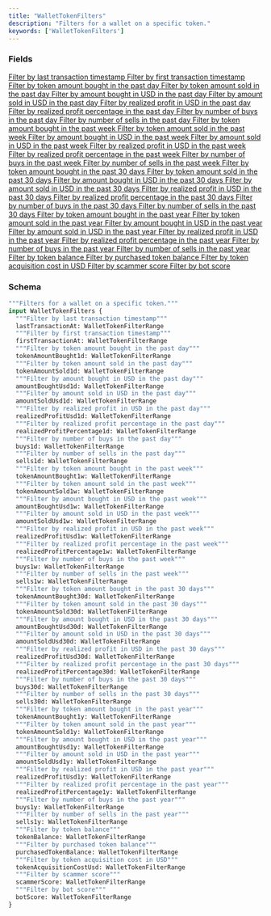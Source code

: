 ```yaml
---
title: "WalletTokenFilters"
description: "Filters for a wallet on a specific token."
keywords: ['WalletTokenFilters']
---
```


### Fields

<a href="/api-reference/types/wallettokenfilterrange">
  <ResponseField name="lastTransactionAt" type="WalletTokenFilterRange">
    Filter by last transaction timestamp
  </ResponseField>
</a>

<a href="/api-reference/types/wallettokenfilterrange">
  <ResponseField name="firstTransactionAt" type="WalletTokenFilterRange">
    Filter by first transaction timestamp
  </ResponseField>
</a>

<a href="/api-reference/types/wallettokenfilterrange">
  <ResponseField name="tokenAmountBought1d" type="WalletTokenFilterRange">
    Filter by token amount bought in the past day
  </ResponseField>
</a>

<a href="/api-reference/types/wallettokenfilterrange">
  <ResponseField name="tokenAmountSold1d" type="WalletTokenFilterRange">
    Filter by token amount sold in the past day
  </ResponseField>
</a>

<a href="/api-reference/types/wallettokenfilterrange">
  <ResponseField name="amountBoughtUsd1d" type="WalletTokenFilterRange">
    Filter by amount bought in USD in the past day
  </ResponseField>
</a>

<a href="/api-reference/types/wallettokenfilterrange">
  <ResponseField name="amountSoldUsd1d" type="WalletTokenFilterRange">
    Filter by amount sold in USD in the past day
  </ResponseField>
</a>

<a href="/api-reference/types/wallettokenfilterrange">
  <ResponseField name="realizedProfitUsd1d" type="WalletTokenFilterRange">
    Filter by realized profit in USD in the past day
  </ResponseField>
</a>

<a href="/api-reference/types/wallettokenfilterrange">
  <ResponseField name="realizedProfitPercentage1d" type="WalletTokenFilterRange">
    Filter by realized profit percentage in the past day
  </ResponseField>
</a>

<a href="/api-reference/types/wallettokenfilterrange">
  <ResponseField name="buys1d" type="WalletTokenFilterRange">
    Filter by number of buys in the past day
  </ResponseField>
</a>

<a href="/api-reference/types/wallettokenfilterrange">
  <ResponseField name="sells1d" type="WalletTokenFilterRange">
    Filter by number of sells in the past day
  </ResponseField>
</a>

<a href="/api-reference/types/wallettokenfilterrange">
  <ResponseField name="tokenAmountBought1w" type="WalletTokenFilterRange">
    Filter by token amount bought in the past week
  </ResponseField>
</a>

<a href="/api-reference/types/wallettokenfilterrange">
  <ResponseField name="tokenAmountSold1w" type="WalletTokenFilterRange">
    Filter by token amount sold in the past week
  </ResponseField>
</a>

<a href="/api-reference/types/wallettokenfilterrange">
  <ResponseField name="amountBoughtUsd1w" type="WalletTokenFilterRange">
    Filter by amount bought in USD in the past week
  </ResponseField>
</a>

<a href="/api-reference/types/wallettokenfilterrange">
  <ResponseField name="amountSoldUsd1w" type="WalletTokenFilterRange">
    Filter by amount sold in USD in the past week
  </ResponseField>
</a>

<a href="/api-reference/types/wallettokenfilterrange">
  <ResponseField name="realizedProfitUsd1w" type="WalletTokenFilterRange">
    Filter by realized profit in USD in the past week
  </ResponseField>
</a>

<a href="/api-reference/types/wallettokenfilterrange">
  <ResponseField name="realizedProfitPercentage1w" type="WalletTokenFilterRange">
    Filter by realized profit percentage in the past week
  </ResponseField>
</a>

<a href="/api-reference/types/wallettokenfilterrange">
  <ResponseField name="buys1w" type="WalletTokenFilterRange">
    Filter by number of buys in the past week
  </ResponseField>
</a>

<a href="/api-reference/types/wallettokenfilterrange">
  <ResponseField name="sells1w" type="WalletTokenFilterRange">
    Filter by number of sells in the past week
  </ResponseField>
</a>

<a href="/api-reference/types/wallettokenfilterrange">
  <ResponseField name="tokenAmountBought30d" type="WalletTokenFilterRange">
    Filter by token amount bought in the past 30 days
  </ResponseField>
</a>

<a href="/api-reference/types/wallettokenfilterrange">
  <ResponseField name="tokenAmountSold30d" type="WalletTokenFilterRange">
    Filter by token amount sold in the past 30 days
  </ResponseField>
</a>

<a href="/api-reference/types/wallettokenfilterrange">
  <ResponseField name="amountBoughtUsd30d" type="WalletTokenFilterRange">
    Filter by amount bought in USD in the past 30 days
  </ResponseField>
</a>

<a href="/api-reference/types/wallettokenfilterrange">
  <ResponseField name="amountSoldUsd30d" type="WalletTokenFilterRange">
    Filter by amount sold in USD in the past 30 days
  </ResponseField>
</a>

<a href="/api-reference/types/wallettokenfilterrange">
  <ResponseField name="realizedProfitUsd30d" type="WalletTokenFilterRange">
    Filter by realized profit in USD in the past 30 days
  </ResponseField>
</a>

<a href="/api-reference/types/wallettokenfilterrange">
  <ResponseField name="realizedProfitPercentage30d" type="WalletTokenFilterRange">
    Filter by realized profit percentage in the past 30 days
  </ResponseField>
</a>

<a href="/api-reference/types/wallettokenfilterrange">
  <ResponseField name="buys30d" type="WalletTokenFilterRange">
    Filter by number of buys in the past 30 days
  </ResponseField>
</a>

<a href="/api-reference/types/wallettokenfilterrange">
  <ResponseField name="sells30d" type="WalletTokenFilterRange">
    Filter by number of sells in the past 30 days
  </ResponseField>
</a>

<a href="/api-reference/types/wallettokenfilterrange">
  <ResponseField name="tokenAmountBought1y" type="WalletTokenFilterRange">
    Filter by token amount bought in the past year
  </ResponseField>
</a>

<a href="/api-reference/types/wallettokenfilterrange">
  <ResponseField name="tokenAmountSold1y" type="WalletTokenFilterRange">
    Filter by token amount sold in the past year
  </ResponseField>
</a>

<a href="/api-reference/types/wallettokenfilterrange">
  <ResponseField name="amountBoughtUsd1y" type="WalletTokenFilterRange">
    Filter by amount bought in USD in the past year
  </ResponseField>
</a>

<a href="/api-reference/types/wallettokenfilterrange">
  <ResponseField name="amountSoldUsd1y" type="WalletTokenFilterRange">
    Filter by amount sold in USD in the past year
  </ResponseField>
</a>

<a href="/api-reference/types/wallettokenfilterrange">
  <ResponseField name="realizedProfitUsd1y" type="WalletTokenFilterRange">
    Filter by realized profit in USD in the past year
  </ResponseField>
</a>

<a href="/api-reference/types/wallettokenfilterrange">
  <ResponseField name="realizedProfitPercentage1y" type="WalletTokenFilterRange">
    Filter by realized profit percentage in the past year
  </ResponseField>
</a>

<a href="/api-reference/types/wallettokenfilterrange">
  <ResponseField name="buys1y" type="WalletTokenFilterRange">
    Filter by number of buys in the past year
  </ResponseField>
</a>

<a href="/api-reference/types/wallettokenfilterrange">
  <ResponseField name="sells1y" type="WalletTokenFilterRange">
    Filter by number of sells in the past year
  </ResponseField>
</a>

<a href="/api-reference/types/wallettokenfilterrange">
  <ResponseField name="tokenBalance" type="WalletTokenFilterRange">
    Filter by token balance
  </ResponseField>
</a>

<a href="/api-reference/types/wallettokenfilterrange">
  <ResponseField name="purchasedTokenBalance" type="WalletTokenFilterRange">
    Filter by purchased token balance
  </ResponseField>
</a>

<a href="/api-reference/types/wallettokenfilterrange">
  <ResponseField name="tokenAcquisitionCostUsd" type="WalletTokenFilterRange">
    Filter by token acquisition cost in USD
  </ResponseField>
</a>

<a href="/api-reference/types/wallettokenfilterrange">
  <ResponseField name="scammerScore" type="WalletTokenFilterRange">
    Filter by scammer score
  </ResponseField>
</a>

<a href="/api-reference/types/wallettokenfilterrange">
  <ResponseField name="botScore" type="WalletTokenFilterRange">
    Filter by bot score
  </ResponseField>
</a>

### Schema


```graphql 
"""Filters for a wallet on a specific token."""
input WalletTokenFilters {
  """Filter by last transaction timestamp"""
  lastTransactionAt: WalletTokenFilterRange
  """Filter by first transaction timestamp"""
  firstTransactionAt: WalletTokenFilterRange
  """Filter by token amount bought in the past day"""
  tokenAmountBought1d: WalletTokenFilterRange
  """Filter by token amount sold in the past day"""
  tokenAmountSold1d: WalletTokenFilterRange
  """Filter by amount bought in USD in the past day"""
  amountBoughtUsd1d: WalletTokenFilterRange
  """Filter by amount sold in USD in the past day"""
  amountSoldUsd1d: WalletTokenFilterRange
  """Filter by realized profit in USD in the past day"""
  realizedProfitUsd1d: WalletTokenFilterRange
  """Filter by realized profit percentage in the past day"""
  realizedProfitPercentage1d: WalletTokenFilterRange
  """Filter by number of buys in the past day"""
  buys1d: WalletTokenFilterRange
  """Filter by number of sells in the past day"""
  sells1d: WalletTokenFilterRange
  """Filter by token amount bought in the past week"""
  tokenAmountBought1w: WalletTokenFilterRange
  """Filter by token amount sold in the past week"""
  tokenAmountSold1w: WalletTokenFilterRange
  """Filter by amount bought in USD in the past week"""
  amountBoughtUsd1w: WalletTokenFilterRange
  """Filter by amount sold in USD in the past week"""
  amountSoldUsd1w: WalletTokenFilterRange
  """Filter by realized profit in USD in the past week"""
  realizedProfitUsd1w: WalletTokenFilterRange
  """Filter by realized profit percentage in the past week"""
  realizedProfitPercentage1w: WalletTokenFilterRange
  """Filter by number of buys in the past week"""
  buys1w: WalletTokenFilterRange
  """Filter by number of sells in the past week"""
  sells1w: WalletTokenFilterRange
  """Filter by token amount bought in the past 30 days"""
  tokenAmountBought30d: WalletTokenFilterRange
  """Filter by token amount sold in the past 30 days"""
  tokenAmountSold30d: WalletTokenFilterRange
  """Filter by amount bought in USD in the past 30 days"""
  amountBoughtUsd30d: WalletTokenFilterRange
  """Filter by amount sold in USD in the past 30 days"""
  amountSoldUsd30d: WalletTokenFilterRange
  """Filter by realized profit in USD in the past 30 days"""
  realizedProfitUsd30d: WalletTokenFilterRange
  """Filter by realized profit percentage in the past 30 days"""
  realizedProfitPercentage30d: WalletTokenFilterRange
  """Filter by number of buys in the past 30 days"""
  buys30d: WalletTokenFilterRange
  """Filter by number of sells in the past 30 days"""
  sells30d: WalletTokenFilterRange
  """Filter by token amount bought in the past year"""
  tokenAmountBought1y: WalletTokenFilterRange
  """Filter by token amount sold in the past year"""
  tokenAmountSold1y: WalletTokenFilterRange
  """Filter by amount bought in USD in the past year"""
  amountBoughtUsd1y: WalletTokenFilterRange
  """Filter by amount sold in USD in the past year"""
  amountSoldUsd1y: WalletTokenFilterRange
  """Filter by realized profit in USD in the past year"""
  realizedProfitUsd1y: WalletTokenFilterRange
  """Filter by realized profit percentage in the past year"""
  realizedProfitPercentage1y: WalletTokenFilterRange
  """Filter by number of buys in the past year"""
  buys1y: WalletTokenFilterRange
  """Filter by number of sells in the past year"""
  sells1y: WalletTokenFilterRange
  """Filter by token balance"""
  tokenBalance: WalletTokenFilterRange
  """Filter by purchased token balance"""
  purchasedTokenBalance: WalletTokenFilterRange
  """Filter by token acquisition cost in USD"""
  tokenAcquisitionCostUsd: WalletTokenFilterRange
  """Filter by scammer score"""
  scammerScore: WalletTokenFilterRange
  """Filter by bot score"""
  botScore: WalletTokenFilterRange
}
```
